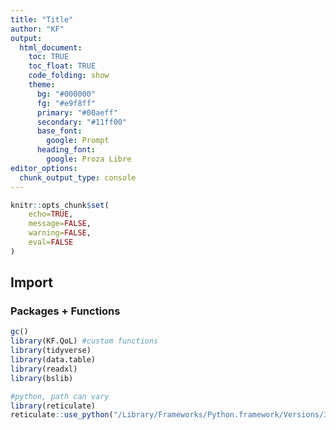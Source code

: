 ```yaml
---
title: "Title"
author: "KF"
output: 
  html_document:
    toc: TRUE
    toc_float: TRUE
    code_folding: show
    theme:
      bg: "#000000"
      fg: "#e9f8ff"
      primary: "#00aeff"
      secondary: "#11ff00"
      base_font:
        google: Prompt
      heading_font:
        google: Proza Libre
editor_options: 
  chunk_output_type: console
---
```


```r
knitr::opts_chunk$set(
	echo=TRUE,
	message=FALSE,
	warning=FALSE,
	eval=FALSE
)
```

## Import

### Packages + Functions

```r
gc()
library(KF.QoL) #custom functions
library(tidyverse)
library(data.table)
library(readxl)
library(bslib)
```

```r
#python, path can vary
library(reticulate)
reticulate::use_python("/Library/Frameworks/Python.framework/Versions/3.10/bin/python3")
```

